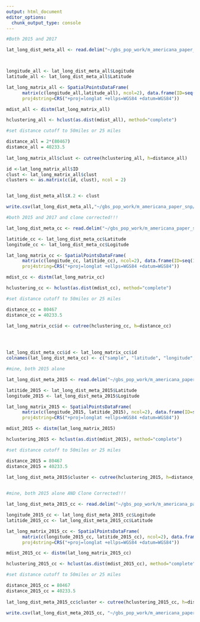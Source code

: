 ---
output: html_document
editor_options: 
  chunk_output_type: console
---

```{r}
#Both 2015 and 2017

lat_long_dist_meta_all <- read.delim("~/gbs_pop_work/m_americana_paper_snp/geographic_dist_work/lat_long_dist_meta_all.txt")



longitude_all <- lat_long_dist_meta_all$Logitude
latitude_all <- lat_long_dist_meta_all$Latitude

lat_long_matrix_all <- SpatialPointsDataFrame(
      matrix(c(longitude_all,latitude_all), ncol=2), data.frame(ID=seq(1:length(latitude_all))),
      proj4string=CRS("+proj=longlat +ellps=WGS84 +datum=WGS84"))

mdist_all <- distm(lat_long_matrix_all)

hclustering_all <- hclust(as.dist(mdist_all), method="complete")

#set distance cutoff to 50miles or 25 miles

distance_all = 2*(80467)
distamce_all = 40233.5
  
lat_long_matrix_all$clust <- cutree(hclustering_all, h=distance_all)

id <-lat_long_matrix_all$ID
clust <- lat_long_matrix_all$clust
clusters <- as.matrix(c(id, clust), ncol = 2)


lat_long_dist_meta_all$X.2 <- clust

write.csv(lat_long_dist_meta_all,"~/gbs_pop_work/m_americana_paper_snp/geographic_dist_work/lat_long_dist_meta_all_with_group.txt")

```

```{r}
#both 2015 and 2017 and clone corrected!!!

lat_long_dist_meta_cc <- read.delim("~/gbs_pop_work/m_americana_paper_snp/geographic_dist_work/lat_long_dist_meta_cc.txt")

latitide_cc <- lat_long_dist_meta_cc$Latitude
longitude_cc <- lat_long_dist_meta_cc$Logitude

lat_long_matrix_cc <- SpatialPointsDataFrame(
      matrix(c(longitude_cc, latitide_cc), ncol=2), data.frame(ID=seq(1:length(latitide_cc))),
      proj4string=CRS("+proj=longlat +ellps=WGS84 +datum=WGS84"))

mdist_cc <- distm(lat_long_matrix_cc)

hclustering_cc <- hclust(as.dist(mdist_cc), method="complete")

#set distance cutoff to 50miles or 25 miles

distance_cc = 80467
distance_cc = 40233.5
  
lat_long_matrix_cc$id <- cutree(hclustering_cc, h=distance_cc)




lat_long_dist_meta_cc$id <- lat_long_matrix_cc$id
colnames(lat_long_dist_meta_cc) <- c("sample", "latitude", "longitude", "clust")
```

```{r}
#mine, both 2015 alone 

lat_long_dist_meta_2015 <- read.delim("~/gbs_pop_work/m_americana_paper_snp/geographic_dist_work/lat_long_dist_meta_2015.txt")

latitide_2015 <- lat_long_dist_meta_2015$Latitude 
longitude_2015 <- lat_long_dist_meta_2015$Logitude

lat_long_matrix_2015 <- SpatialPointsDataFrame(
      matrix(c(longitude_2015, latitide_2015), ncol=2), data.frame(ID=seq(1:length(latitide_2015))),
      proj4string=CRS("+proj=longlat +ellps=WGS84 +datum=WGS84"))

mdist_2015 <- distm(lat_long_matrix_2015)

hclustering_2015 <- hclust(as.dist(mdist_2015), method="complete")

#set distance cutoff to 50miles or 25 miles

distance_2015 = 80467
distance_2015 = 40233.5
  
lat_long_dist_meta_2015$cluster <- cutree(hclustering_2015, h=distance_2015)



```

```{r}
#mine, both 2015 alone AND Clone Corrected!!!

lat_long_dist_meta_2015_cc <- read.delim("~/gbs_pop_work/m_americana_paper_snp/geographic_dist_work/lat_long_dist_meta_cc_2015.txt")

longitude_2015_cc <- lat_long_dist_meta_2015_cc$Logitude
latitide_2015_cc <- lat_long_dist_meta_2015_cc$Latitude

lat_long_matrix_2015_cc <- SpatialPointsDataFrame(
      matrix(c(longitude_2015_cc, latitide_2015_cc), ncol=2), data.frame(ID=seq(1:length(latitide_2015_cc))),
      proj4string=CRS("+proj=longlat +ellps=WGS84 +datum=WGS84"))

mdist_2015_cc <- distm(lat_long_matrix_2015_cc)

hclustering_2015_cc <- hclust(as.dist(mdist_2015_cc), method="complete")

#set distance cutoff to 50miles or 25 miles

distance_2015_cc = 80467
distance_2015_cc = 40233.5
  
lat_long_dist_meta_2015_cc$cluster <- cutree(hclustering_2015_cc, h=distance_2015_cc)

write.csv(lat_long_dist_meta_2015_cc, "~/gbs_pop_work/m_americana_paper_snp/geographic_dist_work/lat_long_dist_meta_2015_cc_filled_in.txt")

```